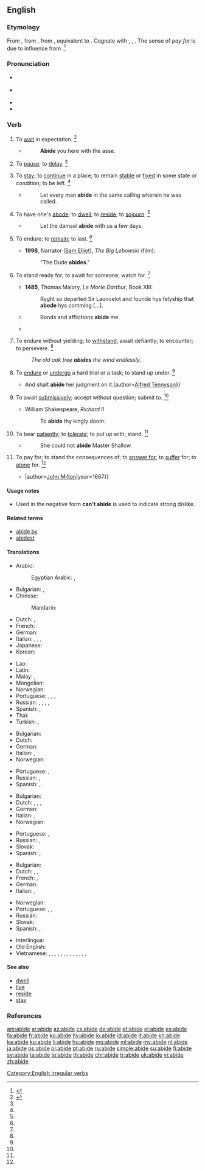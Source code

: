 ==English==

===Etymology===
From {{etyl|enm|en}} {{term|abiden|lang=enm}}, from {{etyl|ang|en}} {{m|ang|ābīdan||to abide, wait, remain, delay, remain behind; survive; wait for, await; expect}}, from {{etyl|gem-pro|en}} {{m|gem-pro|*uzbīdaną||to expect, tolerate}}, equivalent to {{prefix|a|bide|lang=en}}. Cognate with {{etyl|sco|-}} {{term|abyde||to abide, remain|lang=sco}}, {{etyl|gmh|-}} {{m|gmh|erbīten||to await, expect}}, {{etyl|got|-}} {{term|𐌿𐍃𐌱𐌴𐌹𐌳𐌰𐌽||tr=usbeidan|to expect, await, have patience|lang=got}}. The sense of ''pay for'' is due to influence from {{term|aby|lang=en}}.<ref>{{R:MW3 1976|page=3}}</ref>

===Pronunciation===
* {{a|RP}} {{IPA|/əˈbaɪd/|lang=en}}
* {{a|US}} {{IPA|/əˈbaɪd/|lang=en}}
* {{audio|en-us-abide.ogg|Audio (US)|lang=en}}
* {{rhymes|aɪd|lang=en}}

===Verb===
{{en-verb|abides|abiding|'''[[abode]]''' ''or'' '''[[abided]]'''|'''[[abode]]''', '''[[abided]]''', ''or (rare)'', '''[[abidden]]'''}}

# {{context|intransitive|obsolete|lang=en}} To [[wait]] in expectation. {{defdate|Attested from prior to 1150 until the mid 17<sup>th</sup> century.}}<ref name=SOED>{{R:SOED5|page=4}}</ref>
#* {{RQ:Authorized Version|Genesis|22|5}}
#*: '''Abide''' you here with the asse.
# {{context|intransitive|obsolete|lang=en}} To [[pause]]; to [[delay]]. {{defdate|Attested from around (1150 to 1350) until the mid 17<sup>th</sup> century.}}<ref name=SOED/>
# {{context|intransitive|lang=en}} To [[stay]]; to [[continue]] in a place; to remain [[stable]] or [[fixed]] in some state or condition; to be left. {{defdate|First attested from around (1150 to 1350).}}<ref name=SOED/>
#* {{RQ:Authorized Version|1 Corinthians|7|20}}
#*: Let every man '''abide''' in the same calling wherein he was called.
# {{context|intransitive|archaic|lang=en}} To have one's [[abode]]; to [[dwell]]; to [[reside]]; to [[sojourn]]. {{defdate|First attested from around (1350 to 1470).}}<ref name=SOED/>
#* {{RQ:Authorized Version|Genesis|24|55}}
#*: Let the damsel '''abide''' with us a few days.
# {{context|intransitive|lang=en}} To endure; to [[remain]]; to last. {{defdate|First attested from around (1350 to 1470).}}<ref name=SOED/>
#* '''1998''', Narrator ([[w:Sam Elliot|Sam Elliot]]), ''The Big Lebowski'' (film):
#*: "The Dude '''abides'''."
# {{context|transitive|lang=en}} To stand ready for; to await for someone; watch for. {{defdate|First attested prior to around 1150.}}<ref name=SOED/>
#* '''1485''', Thomas Malory, ''Le Morte Darthur'', Book XIII:
#*: Ryght so departed Sir Launcelot and founde hys felyship that '''abode''' hys comming [...].
#* {{RQ:Authorized Version|Acts|20|23}}
#*: Bonds and afflictions '''abide''' me.
#* {{quote-book|title=Idylls of the King|year=1856-1885|passage=I will '''abide''' the coming of my lord.|author=[[w:Alfred Tennyson|Alfred Tennyson]]}}
# {{context|transitive|lang=en}} To endure without yielding; to [[withstand]]; await defiantly; to encounter; to persevere. {{defdate|First attested from around (1150 to 1350).}}<ref name=SOED/>
#: ''The old oak tree '''abides''' the wind endlessly.''
# {{context|transitive|obsolete|lang=en}} To [[endure]] or [[undergo]] a hard trial or a task; to stand up under. {{defdate|Attested from around (1150 to 1350) until the early 18<sup>th</sup> century.}}<ref name=SOED/>
#* {{quote-book|title=Idylls of the King|year=1856-1885|passage={{...}} And shalt '''abide''' her judgment on it.|author=[[w:Alfred Tennyson|Alfred Tennyson]]}}
# {{context|transitive|lang=en}} To await [[submissive|submissively]]; accept without question; submit to. {{defdate|First attested from around (1350 to 1470).}}<ref name=SOED/>
#* William Shakespeare, ''Richard II''
#*: To '''abide''' thy kingly doom.
# {{context|transitive|lang=en}} To bear [[patiently]]; to [[tolerate]]; to put up with; stand. {{defdate|First attested in the late 15<sup>th</sup> century.}}<ref name=SOED/>
#* {{RQ:Shakespeare Henry 4-2|III-ii}}
#*: She could not '''abide''' Master Shallow.
# {{context|transitive|lang=en}} To pay for; to stand the consequences of; to [[answer for]]; to [[suffer]] for; to [[atone]] for. {{defdate|First attested in the late 16<sup>th</sup> century.}}<ref name=SOED/>
#* {{quote-book|title=Paradise Lost|passage=How dearly I '''abide''' that boast so vain, {{...}}|author=[[w:John Milton|John Milton]]|year=1667}}

====Usage notes====
* {{sense|bear patiently}} Used in the negative form '''can't abide''' is used to indicate strong dislike.

====Related terms====
* [[abide by]]
* [[abidest]] {{qualifier|archaic second-person singular present form; with “[[thou]]”}}

====Translations====
{{trans-top|to dwell}}
* Arabic: {{t|ar|يبقى|tr=yabqaa|sc=Arab}}
*: Egyptian Arabic: {{t|arz|يفضل|tr=yefḍal|sc=Arab}}, {{t|arz|يستنا|tr=yestana|sc=Arab}}
* Bulgarian: {{t+|bg|пребивавам|sc=Cyrl}}, {{t+|bg|оставам|sc=Cyrl}}
* Chinese:
*: Mandarin: {{t-needed|cmn}}
* Dutch: {{t+|nl|verblijven}}, {{t+|nl|wonen}}
* French: {{t+|fr|demeurer}}
* German: {{t+|de|weilen}}
* Italian: {{t+|it|vivere}}, {{t+|it|abitare}}, {{t+|it|risiedere}}, {{t|it|dimorare}}
* Japanese: {{t-needed|ja}}
* Korean: {{t-needed|ko}}
{{trans-mid}}
* Lao: {{t-needed|lo}}
* Latin: {{t|la|possideo}}
* Malay: {{t|ms|tinggal dalam}}, {{t|ms|duduk}}
* Mongolian: {{t-needed|mn}}
* Norwegian: {{t|no|forbli}}
* Portuguese: {{t+|pt|viver}}, {{t+|pt|morar}}, {{t+|pt|habitar}}, {{t+|pt|residir}}
* Russian: {{t+|ru|жить|impf|sc=Cyrl}}, {{t+|ru|прожива́ть|impf|sc=Cyrl}}, {{t+|ru|обита́ть|impf|sc=Cyrl}} {{qualifier|to live}}, {{t+|ru|пребыва́ть|impf|sc=Cyrl}}, {{t+|ru|остава́ться|impf|sc=Cyrl}}
* Spanish: {{t+|es|habitar}}, {{t+|es|demorar}}
* Thai: {{t-needed|th}}
* Turkish: {{t+|tr|ikamet etmek}}, {{t+|tr|oturmak}}
{{trans-bottom}}

{{trans-top|to await}}
* Bulgarian: {{t|bg|чакам, очаквам}}
* Dutch: {{t+|nl|afwachten}}
* German: {{qualifier|with genitive}} {{t|de|harren}}
* Italian: {{t+|it|aspettare}}, {{t+|it|attendere}}
* Norwegian: {{t+|no|avvente}}
{{trans-mid}}
* Portuguese: {{t+|pt|aguardar}}, {{t+|pt|esperar}}
* Russian: {{t+|ru|ожида́ть|impf|sc=Cyrl}}, {{t+|ru|ждать|impf|sc=Cyrl}}
* Spanish: {{t+|es|aguardar}}, {{t+|es|esperar}}
{{trans-bottom}}

{{trans-top|to endure}}
* Bulgarian: {{t+|bg|търпя}}
* Dutch: {{t+|nl|ondergaan}}, {{t+|nl|verdragen}}, {{t+|nl|doorstaan}}, {{t+|nl|uithouden}}
* German: {{t+|de|aushalten}}
* Italian: {{t+|it|sopportare}}, {{t+|it|tollerare}}
* Norwegian: {{t|no|holde ut}}
{{trans-mid}}
* Portuguese: {{t+|pt|aguentar}}, {{t+|pt|persistir}}
* Russian: {{t+|ru|терпе́ть|impf|sc=Cyrl}}, {{t+|ru|выноси́ть|impf|sc=Cyrl}}
* Slovak: {{t|sk|vytrvať}}
* Spanish: {{t+|es|quedar}}, {{t+|es|permanecer}}
{{trans-bottom}}

{{trans-top|to tolerate}}
* Bulgarian: {{t+|bg|толерирам}}
* Dutch: {{t+|nl|tolereren}}, {{t+|nl|toelaten}}, {{t+|nl|verdragen}}
* French: {{t+|fr|tolérer}}, {{t+|fr|supporter}}
* German: {{t+|de|ausstehen}}
* Italian: {{t+|it|sopportare}}, {{t+|it|tollerare}}
{{trans-mid}}
* Norwegian: {{t|no|tolerere}}
* Portuguese: {{t+|pt|suportar}}, {{t+|pt|tolerar}}, {{t+|pt|aguentar}}
* Russian: {{t+|ru|терпе́ть|impf|sc=Cyrl}}
* Slovak: {{t|sk|strpieť}}
* Spanish: {{t+|es|tolerar}}, {{t+|es|soportar}}
{{trans-bottom}}

{{checktrans-top}}
* Interlingua: {{t-check|ia|demorar}}
* Old English: {{t-check|ang|abidan|alt=ābīdan|sc=Latinx}} {{attention|ang|2=was "[[abidan|ābīdan]]" - assumed inflected form or vocalised spelling; please verify if linking is acceptable. see [[User:Kephir/gadgets/xte#Translation_fixing]]}}
* Vietnamese: {{t-check|vi|tồn tại}}, {{t-check|vi|kéo dài}}, {{t-check|vi|tôn trọng}}, {{t-check|vi|giữ}}, {{t-check|vi|tuân theo}}, {{t-check|vi|chịu theo}}, {{t-check|vi|trung thành với}}, {{t-check|vi|ở}}, {{t-check|vi|ngụ tại}}, {{t-check|vi|chờ}}, {{t-check|vi|chờ đợi}}, {{t-check|vi|chịu đựng}}, {{t-check|vi|chịu}}, {{t-check|vi|chống đỡ được}}
{{trans-bottom}}

====See also====
* [[dwell]]
* [[live]]
* [[reside]]
* [[stay]]

===References===
<references/>

[[Category:English irregular verbs]]

[[am:abide]]
[[ar:abide]]
[[az:abide]]
[[cs:abide]]
[[de:abide]]
[[et:abide]]
[[el:abide]]
[[es:abide]]
[[fa:abide]]
[[fr:abide]]
[[ko:abide]]
[[hy:abide]]
[[io:abide]]
[[id:abide]]
[[it:abide]]
[[kn:abide]]
[[ka:abide]]
[[ku:abide]]
[[li:abide]]
[[hu:abide]]
[[mg:abide]]
[[ml:abide]]
[[my:abide]]
[[nl:abide]]
[[ja:abide]]
[[ps:abide]]
[[pl:abide]]
[[pt:abide]]
[[ru:abide]]
[[simple:abide]]
[[su:abide]]
[[fi:abide]]
[[sv:abide]]
[[ta:abide]]
[[te:abide]]
[[th:abide]]
[[chr:abide]]
[[tr:abide]]
[[uk:abide]]
[[vi:abide]]
[[zh:abide]]